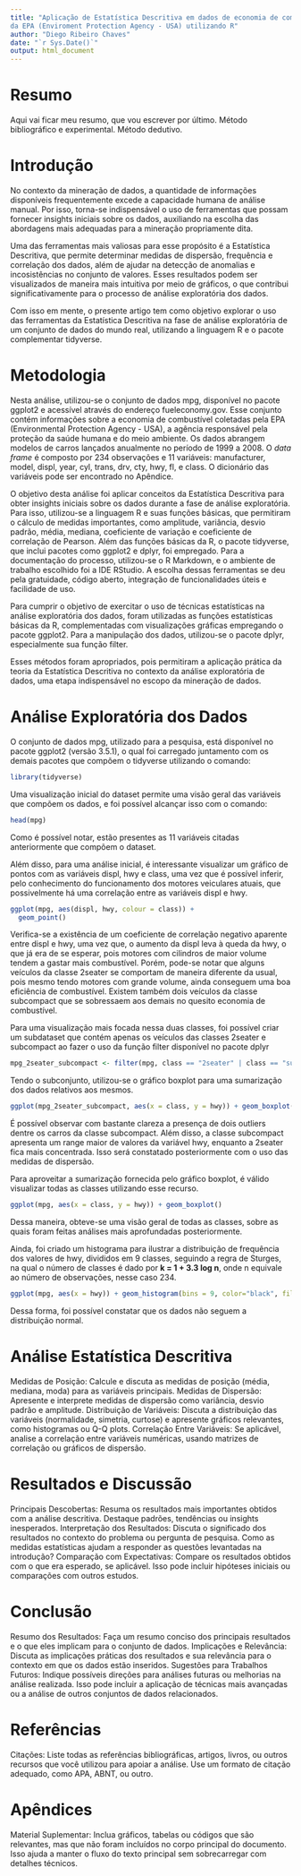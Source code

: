 ```yaml
---
title: "Aplicação de Estatística Descritiva em dados de economia de combustível 
da EPA (Enviroment Protection Agency - USA) utilizando R"
author: "Diego Ribeiro Chaves"
date: "`r Sys.Date()`"
output: html_document
---
```


# Resumo
Aqui vai ficar meu resumo, que vou escrever por último.
Método bibliográfico e experimental.
Método dedutivo.

# Introdução

No contexto da mineração de dados, a quantidade de informações disponíveis frequentemente excede a capacidade humana de análise manual. Por isso, torna-se indispensável o uso de ferramentas que possam fornecer insights iniciais sobre os dados, auxiliando na escolha das abordagens mais adequadas para a mineração propriamente dita.

Uma das ferramentas mais valiosas para esse propósito é a Estatística Descritiva, que permite determinar medidas de dispersão, frequência e correlação dos dados, além de ajudar na detecção de anomalias e incosistências no conjunto de valores. Esses resultados podem ser visualizados de maneira mais intuitiva por meio de gráficos, o que contribui significativamente para o processo de análise exploratória dos dados.

Com isso em mente, o presente artigo tem como objetivo explorar o uso das ferramentas da Estatística Descritiva na fase de análise exploratória de um conjunto de dados do mundo real, utilizando a linguagem R e o pacote complementar tidyverse.

# Metodologia

Nesta análise, utilizou-se o conjunto de dados mpg, disponível no pacote ggplot2 e acessível através do endereço fueleconomy.gov. Esse conjunto contém informações sobre a economia de combustível coletadas pela EPA (Environmental Protection Agency - USA), a agência responsável pela proteção da saúde humana e do meio ambiente. Os dados abrangem modelos de carros lançados anualmente no período de 1999 a 2008. O *data frame* é composto por 234 observações e 11 variáveis: manufacturer, model, displ, year, cyl, trans, drv, cty, hwy, fl, e class. O dicionário das variáveis pode ser encontrado no Apêndice.

O objetivo desta análise foi aplicar conceitos da Estatística Descritiva para obter insights iniciais sobre os dados durante a fase de análise exploratória. Para isso, utilizou-se a linguagem R e suas funções básicas, que permitiram o cálculo de medidas importantes, como amplitude, variância, desvio padrão, média, mediana, coeficiente de variação e coeficiente de correlação de Pearson. Além das funções básicas da R, o pacote tidyverse, que inclui pacotes como ggplot2 e dplyr, foi empregado. Para a documentação do processo, utilizou-se o R Markdown, e o ambiente de trabalho escolhido foi a IDE RStudio. A escolha dessas ferramentas se deu pela gratuidade, código aberto, integração de funcionalidades úteis e facilidade de uso.

Para cumprir o objetivo de exercitar o uso de técnicas estatísticas na análise exploratória dos dados, foram utilizadas as funções estatísticas básicas da R, complementadas com visualizações gráficas empregando o pacote ggplot2. Para a manipulação dos dados, utilizou-se o pacote dplyr, especialmente sua função filter.

Esses métodos foram apropriados, pois permitiram a aplicação prática da teoria da Estatística Descritiva no contexto da análise exploratória de dados, uma etapa indispensável no escopo da mineração de dados.

# Análise Exploratória dos Dados

O conjunto de dados mpg, utilizado para a pesquisa, está disponível no pacote ggplot2 (versão 3.5.1), o qual foi carregado 
juntamento com os demais pacotes que compõem o tidyverse utilizando o comando:

```r
library(tidyverse)
```

Uma visualização inicial do dataset permite uma visão geral das variáveis que compõem os dados, e foi possível alcançar isso com o comando:

```r
head(mpg)
```

Como é possível notar, estão presentes as 11 variáveis citadas anteriormente que compõem o dataset.

Além disso, para uma análise inicial, é interessante visualizar um gráfico de pontos com as variáveis displ, hwy e class, uma vez que é possível inferir, pelo conhecimento do funcionamento dos motores veiculares atuais, que possivelmente há uma correlação entre as variáveis displ e hwy.

```r
ggplot(mpg, aes(displ, hwy, colour = class)) + 
  geom_point()
```

Verifica-se a existência de um coeficiente de correlação negativo aparente entre displ e hwy, uma vez que, o aumento da displ leva à queda da hwy, o que já era de se esperar, pois motores com cilindros de maior volume tendem a gastar mais combustível. Porém, pode-se notar que alguns veículos da classe 2seater se comportam de maneira diferente da usual, pois mesmo tendo motores com grande volume, ainda conseguem uma boa eficiência de combustível. Existem também dois veículos da classe subcompact que se sobressaem aos demais no quesito economia de combustível.

Para uma visualização mais focada nessa duas classes, foi possível criar um subdataset que contém apenas os veículos das classes 2seater e subcompact ao fazer o uso da função filter disponível no pacote dplyr

```r
mpg_2seater_subcompact <- filter(mpg, class == "2seater" | class == "subcompact")
```

Tendo o subconjunto, utilizou-se o gráfico boxplot para uma sumarização dos dados relativos aos mesmos.
```r
ggplot(mpg_2seater_subcompact, aes(x = class, y = hwy)) + geom_boxplot()
```

É possível observar com bastante clareza a presença de dois outliers dentre os carros da classe subcompact. Além disso, a classe subcompact apresenta um range maior de valores da variável hwy, enquanto a 2seater fica mais concentrada. Isso será constatado posteriormente com o uso das medidas de dispersão.

Para aproveitar a sumarização fornecida pelo gráfico boxplot, é válido visualizar todas as classes utilizando esse recurso.

```r
ggplot(mpg, aes(x = class, y = hwy)) + geom_boxplot()
```

Dessa maneira, obteve-se uma visão geral de todas as classes, sobre as quais foram feitas análises mais aprofundadas posteriormente.

Ainda, foi criado um histograma para ilustrar a distribuição de frequência dos valores de hwy, divididos em 9 classes, seguindo a regra de Sturges, na qual o número de classes é dado por **k = 1 + 3.3 log n**, onde n equivale ao número de observações, nesse caso 234.

```r
ggplot(mpg, aes(x = hwy)) + geom_histogram(bins = 9, color="black", fill="white")
```

Dessa forma, foi possível constatar que os dados não seguem a distribuição normal.

# Análise Estatística Descritiva

Medidas de Posição: Calcule e discuta as medidas de posição (média, mediana, moda) para as variáveis principais.
Medidas de Dispersão: Apresente e interprete medidas de dispersão como variância, desvio padrão e amplitude.
Distribuição de Variáveis: Discuta a distribuição das variáveis (normalidade, simetria, curtose) e apresente gráficos relevantes, como histogramas ou Q-Q plots.
Correlação Entre Variáveis: Se aplicável, analise a correlação entre variáveis numéricas, usando matrizes de correlação ou gráficos de dispersão.

# Resultados e Discussão

Principais Descobertas: Resuma os resultados mais importantes obtidos com a análise descritiva. Destaque padrões, tendências ou insights inesperados.
Interpretação dos Resultados: Discuta o significado dos resultados no contexto do problema ou pergunta de pesquisa. Como as medidas estatísticas ajudam a responder as questões levantadas na introdução?
Comparação com Expectativas: Compare os resultados obtidos com o que era esperado, se aplicável. Isso pode incluir hipóteses iniciais ou comparações com outros estudos.

# Conclusão

Resumo dos Resultados: Faça um resumo conciso dos principais resultados e o que eles implicam para o conjunto de dados.
Implicações e Relevância: Discuta as implicações práticas dos resultados e sua relevância para o contexto em que os dados estão inseridos.
Sugestões para Trabalhos Futuros: Indique possíveis direções para análises futuras ou melhorias na análise realizada. Isso pode incluir a aplicação de técnicas mais avançadas ou a análise de outros conjuntos de dados relacionados.

# Referências

Citações: Liste todas as referências bibliográficas, artigos, livros, ou outros recursos que você utilizou para apoiar a análise. Use um formato de citação adequado, como APA, ABNT, ou outro.

# Apêndices

Material Suplementar: Inclua gráficos, tabelas ou códigos que são relevantes, mas que não foram incluídos no corpo principal do documento. Isso ajuda a manter o fluxo do texto principal sem sobrecarregar com detalhes técnicos.